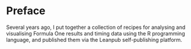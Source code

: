 # Preface {.unnumbered}

Several years ago, I put together a collection of recipes for analysing and visualising Formula One results and timing data using the R programming language, and published them via the Leanpub self-publishing platform.


